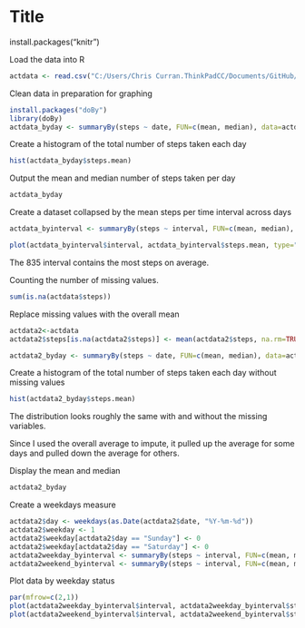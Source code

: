 Title
========================================================

install.packages("knitr")

Load the data into R
```r
actdata <- read.csv("C:/Users/Chris Curran.ThinkPadCC/Documents/GitHub/RepData_PeerAssessment1/activity.csv")
```

Clean data in preparation for graphing
```r
install.packages("doBy")
library(doBy)
actdata_byday <- summaryBy(steps ~ date, FUN=c(mean, median), data=actdata)
```


Create a histogram of the total number of steps taken each day
```r
hist(actdata_byday$steps.mean)
```

Output the mean and median number of steps taken per day
```r
actdata_byday
```

Create a dataset collapsed by the mean steps per time interval across days
```r
actdata_byinterval <- summaryBy(steps ~ interval, FUN=c(mean, median), data=actdata, na.rm = TRUE)
```

```r
plot(actdata_byinterval$interval, actdata_byinterval$steps.mean, type="l")
```
The 835 interval contains the most steps on average.

Counting the number of missing values.
```r
sum(is.na(actdata$steps))
```

Replace missing values with the overall mean
```r
actdata2<-actdata
actdata2$steps[is.na(actdata2$steps)] <- mean(actdata2$steps, na.rm=TRUE)

actdata2_byday <- summaryBy(steps ~ date, FUN=c(mean, median), data=actdata2)
```


Create a histogram of the total number of steps taken each day without missing values
```r
hist(actdata2_byday$steps.mean)
```

The distribution looks roughly the same with and without the missing variables.

Since I used the overall average to impute, it pulled up the average for some days and pulled down the average for others.


Display the mean and median
```r
actdata2_byday
```


Create a weekdays measure
```r

actdata2$day <- weekdays(as.Date(actdata2$date, "%Y-%m-%d"))
actdata2$weekday <- 1
actdata2$weekday[actdata2$day == "Sunday"] <- 0
actdata2$weekday[actdata2$day == "Saturday"] <- 0
actdata2weekday_byinterval <- summaryBy(steps ~ interval, FUN=c(mean, median), data=actdata2[actdata2$weekday ==1,])
actdata2weekend_byinterval <- summaryBy(steps ~ interval, FUN=c(mean, median), data=actdata2[actdata2$weekday ==0,])
```

Plot data by weekday status
```r
par(mfrow=c(2,1)) 
plot(actdata2weekday_byinterval$interval, actdata2weekday_byinterval$steps.mean, type="l")
plot(actdata2weekend_byinterval$interval, actdata2weekend_byinterval$steps.mean, type="l")
```


